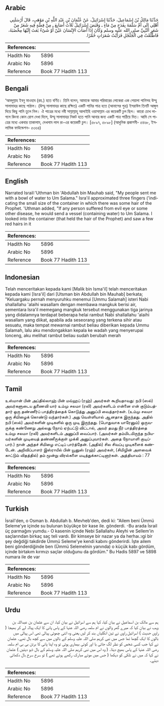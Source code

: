 ## Arabic


<div dir="rtl" lang="ar" style={{fontSize:'larger',backgroundColor:'#f8f9fa',padding:20}}>
حَدَّثَنَا مَالِكُ بْنُ إِسْمَاعِيلَ، حَدَّثَنَا إِسْرَائِيلُ، عَنْ عُثْمَانَ بْنِ عَبْدِ اللَّهِ بْنِ مَوْهَبٍ، قَالَ أَرْسَلَنِي أَهْلِي إِلَى أُمِّ سَلَمَةَ بِقَدَحٍ مِنْ مَاءٍ ـ وَقَبَضَ إِسْرَائِيلُ ثَلاَثَ أَصَابِعَ ـ مِنْ فِضَّةٍ فِيهِ شَعَرٌ مِنْ شَعَرِ النَّبِيِّ صلى الله عليه وسلم وَكَانَ إِذَا أَصَابَ الإِنْسَانَ عَيْنٌ أَوْ شَىْءٌ بَعَثَ إِلَيْهَا مِخْضَبَهُ، فَاطَّلَعْتُ فِي الْجُلْجُلِ فَرَأَيْتُ شَعَرَاتٍ حُمْرًا‏.‏
</div>
<div style={{backgroundColor:'#f8f9fa',padding:20, marginBottom: 10}}><table> <thead> <tr> <th>References:</th> <th></th> </tr> </thead> <tbody><tr><td>Hadith No</td><td>5896</td></tr><tr><td>Arabic No</td><td>5896</td></tr><tr><td>Reference</td><td>Book 77 Hadith 113</td></tr></tbody></table></div>

## Bengali


<div dir="ltr" lang="bn" style={{fontSize:'larger',backgroundColor:'#f8f9fa',padding:20}}>
‘আবদুল্লাহ ইবনু মাওহাব (রহ.) হতে বর্ণিত। তিনি বলেন, আমাকে আমার পরিবারের লোকেরা এক পেয়ালা পানিসহ উম্মু সালামাহর কাছে পাঠাল। (উম্মু সালামাহর কাছে রক্ষিত) একটি পানির পাত্র হতে (আনাসের পুত্র) ইসরাঈল তিনটি আঙ্গুল দিয়ে কিছু পানি তুলে নিল। ঐ পাত্রের মধ্যে নবী সাল্লাল্লাহু আলাইহি ওয়াসাল্লাম এর কয়েকটি চুল ছিল। কারো চোখ লাগলে কিংবা কোন রোগ দেখা দিলে, উম্মু সালামাহর নিকট হতে পানি আনার জন্য একটি পাত্র পাঠিয়ে দিত। আমি সে পাত্রের মধ্যে একবার তাকালাম, দেখলাম লাল রং-এর কয়েকটি চুল। [৫৮৯৭, ৫৮৯৮] (আধুনিক প্রকাশনী- ৫৪৬৮, ইসলামিক ফাউন্ডেশন- ৫৩৬৪)
</div>
<div style={{backgroundColor:'#f8f9fa',padding:20, marginBottom: 10}}><table> <thead> <tr> <th>References:</th> <th></th> </tr> </thead> <tbody><tr><td>Hadith No</td><td>5896</td></tr><tr><td>Arabic No</td><td>5896</td></tr><tr><td>Reference</td><td>Book 77 Hadith 113</td></tr></tbody></table></div>

## English


<div dir="ltr" lang="en" style={{fontSize:'larger',backgroundColor:'#f8f9fa',padding:20}}>
Narrated IsraiI:'Uthman bin 'Abdullah bin Mauhab said, "My people sent me with a bowl of water to Um Salama." Isra'il approximated three fingers ('indicating the small size of the container in which there was some hair of the Prophet. 'Uthman added, "If any person suffered from evil eye or some other disease, he would send a vessel (containing water) to Um Salama. I looked into the container (that held the hair of the Prophet) and saw a few red hairs in it
</div>
<div style={{backgroundColor:'#f8f9fa',padding:20, marginBottom: 10}}><table> <thead> <tr> <th>References:</th> <th></th> </tr> </thead> <tbody><tr><td>Hadith No</td><td>5896</td></tr><tr><td>Arabic No</td><td>5896</td></tr><tr><td>Reference</td><td>Book 77 Hadith 113</td></tr></tbody></table></div>

## Indonesian


<div dir="ltr" lang="id" style={{fontSize:'larger',backgroundColor:'#f8f9fa',padding:20}}>
Telah menceritakan kepada kami [Malik bin Isma'il] telah menceritakan kepada kami [Isra'il] dari [Utsman bin Abdullah bin Mauhab] berkata; "Keluargaku pernah menyuruhku menemui [Ummu Salamah] isteri Nabi shallallahu 'alaihi wasallam dengan membawa mangkuk berisi air, sementara Isra'il memegang mangkuk tersebut menggunakan tiga jarinya yang didalamnya terdapat beberapa helai rambut Nabi shallallahu 'alaihi wasallam yang diikat, apabila ada seseorang yang terkena sihir atau sesuatu, maka tempat mewarnai rambut beliau diberikan kepada Ummu Salamah, lalu aku mendongakkan kepala ke wadah yang menyerupai lonceng, aku melihat rambut beliau sudah berubah merah
</div>
<div style={{backgroundColor:'#f8f9fa',padding:20, marginBottom: 10}}><table> <thead> <tr> <th>References:</th> <th></th> </tr> </thead> <tbody><tr><td>Hadith No</td><td>5896</td></tr><tr><td>Arabic No</td><td>5896</td></tr><tr><td>Reference</td><td>Book 77 Hadith 113</td></tr></tbody></table></div>

## Tamil


<div dir="ltr" lang="ta" style={{fontSize:'larger',backgroundColor:'#f8f9fa',padding:20}}>
உஸ்மான் பின் அப்தில்லாஹ் பின் மவ்ஹப் (ரஹ்) அவர்கள் கூறியதாவது: நபி (ஸல்) அவர்களுடைய துணைவி யார் உம்மு சலமா (ரலி) அவர்களிடம் என்னை என் குடும்பத்தார் ஒரு தண்ணீர்ப் பாத்திரத்தைக் கொடுத்து அனுப்பி வைத்தார்கள். (உம்மு சலமா ஒரு சிமிழைக் கொண்டு வந்தார்கள்.) அது வெள்ளியால் ஆனதாக இருந்தது. அதில் நபி (ஸல்) அவர்களின் முடிகளில் ஒரு முடி இருந்தது. (பொதுவாக யாரேனும்) ஒருவருக்கு கண்ணேறு அல்லது நோய் ஏற்பட்டு விட்டால், அவர் தமது நீர் பாத்திரத்தை உம்மு சலமா (ரலி) அவர்களிடம் அனுப்பி வைப்பார். (அவர்கள் தம்மிடமிருந்த நபியவர்களின் முடியைத் தண்ணீருக்குள் முக்கி அனுப்புவார்கள். அதை நோயாளி குடிப்பார்.) நான் அந்தச் சிமிழை எட்டிப் பார்த்தேன். (அதில்) சில சிவப்பு முடிகளைக் கண்டேன். அறிவிப்பாளர் இஸ்ராயீல் பின் யூனுஸ் (ரஹ்) அவர்கள், (சிமிழின் அளவைக் காட்டும் விதத்தில்) தம் மூன்று விரல்களை மடித்துக்காட்டினார்கள். அத்தியாயம் : 77
</div>
<div style={{backgroundColor:'#f8f9fa',padding:20, marginBottom: 10}}><table> <thead> <tr> <th>References:</th> <th></th> </tr> </thead> <tbody><tr><td>Hadith No</td><td>5896</td></tr><tr><td>Arabic No</td><td>5896</td></tr><tr><td>Reference</td><td>Book 77 Hadith 113</td></tr></tbody></table></div>

## Turkish


<div dir="ltr" lang="tr" style={{fontSize:'larger',backgroundColor:'#f8f9fa',padding:20}}>
İsrail'den, o Osman b. Abdullah b. Mevheb'den, dedi ki: "Ailem beni Ümmü Seleme'ye içinde su bulunan büyükçe bir kase ile. gönderdi. -Bu arada İsrail üç parmağını yumdu.- O kasenin içinde Nebi Sallallahu Aleyhi ve Sellem'in saçlarından birkaç saç teli vardı. Bir kimseye bir nazar ya da herhaı.:ıgi bir şey değdiği takdirde Ümmü Seleme'ye kendi kabını gönderirdi. İşte ailem beni gönderdiğinde ben (Ümmü Selemelnin yanında) o küçük kabı gördüm, içinde birtakım kırmızı saçlar olduğunu da gördüm." Bu Hadis 5897 ve 5898 numara ile de var
</div>
<div style={{backgroundColor:'#f8f9fa',padding:20, marginBottom: 10}}><table> <thead> <tr> <th>References:</th> <th></th> </tr> </thead> <tbody><tr><td>Hadith No</td><td>5896</td></tr><tr><td>Arabic No</td><td>5896</td></tr><tr><td>Reference</td><td>Book 77 Hadith 113</td></tr></tbody></table></div>

## Urdu


<div dir="rtl" lang="ur" style={{fontSize:'larger',backgroundColor:'#f8f9fa',padding:20}}>
ہم سے مالک بن اسماعیل نے بیان کیا، کہا ہم سے اسرائیل نے بیان کیا، ان سے عثمان بن عبداللہ بن وہب نے بیان کیا کہ میرے گھر والوں نے ام سلمہ رضی اللہ عنہا کے پاس پانی کا ایک پیالہ لے کر بھیجا ( راوی حدیث ) اسرائیل راوی نے تین انگلیاں بند کر لیں یعنی وہ اتنی چھوٹی پیالی تھی اس پیالی میں بالوں کا ایک گچھا تھا جس میں نبی کریم صلی اللہ علیہ وسلم کے بالوں میں سے کچھ بال تھے۔ عثمان نے کہا جب کسی شخص کو نظر لگ جاتی یا اور کوئی بیماری ہوتی تو وہ اپنا پانی کا برتن بی بی ام سلمہ رضی اللہ عنہا کے پاس بھیج دیتا۔ ( وہ اس میں نبی کریم صلی اللہ علیہ وسلم کے بال ڈبو دیتیں ) عثمان نے کہا کہ میں نے نلکی کو دیکھا ( جس میں موئے مبارک رکھے ہوئے تھے ) تو سرخ سرخ بال دکھائی دیئے۔
</div>
<div style={{backgroundColor:'#f8f9fa',padding:20, marginBottom: 10}}><table> <thead> <tr> <th>References:</th> <th></th> </tr> </thead> <tbody><tr><td>Hadith No</td><td>5896</td></tr><tr><td>Arabic No</td><td>5896</td></tr><tr><td>Reference</td><td>Book 77 Hadith 113</td></tr></tbody></table></div>